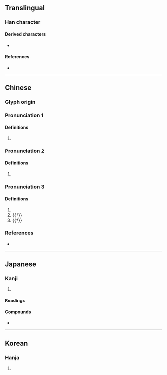 {{character info}}
==Translingual==

===Han character===
{{Han char|rn=72|rad=日|as=08|sn=12|four=64016|canj=AKLU|ids=⿰日奄}}

====Derived characters====
* {{l|mul|[[𦺽]]}}

====References====
* {{Han ref|kx=0497.190|dkj=14013|dj=0865.020|hdz=21517.130|uh=667B|ud=26235|bh=D9A3|bd=55715}}

----

==Chinese==
{{zh-forms|s=暗}}

===Glyph origin===
{{Han etym}}

===Pronunciation 1===
{{zh-pron
|m=àn
|c=am3,ngam3
|oc=2,n
|cat=a
}}

====Definitions====
{{zh-hanzi}}

# {{zh-alt-form|暗|[[dark]]}}

===Pronunciation 2===
{{zh-pron
|m=ǎn
|c=am2,ngam2
|mc=1
|oc=1,1
|cat=
}}

====Definitions====
{{zh-hanzi}}

# {{zh-only|晻藹}}

===Pronunciation 3===
{{zh-pron
|m=yǎn
|c=jim2
|mc=2
|oc=n,2
|cat=
}}

====Definitions====
{{zh-hanzi}}

# {{zh-only|晻晻}}
# {{†}} {{zh-alt-form|渰|[[cloud]]s [[form]]ing or [[rise|rising]]}}
# {{†}} {{zh-alt-form|奄|to [[cover]]}}

===References===
* {{R:yue:mfccd}}

----

==Japanese==

===Kanji===
{{ja-kanji|grade=|rs=日08}}

# {{rfdef|ja|sort=日08}}

====Readings====
{{ja-readings
|goon=おん<おん<おむ
|kanon=あん<あん<あむ
|kun=くら-い
}}

====Compounds====
* {{ja-r|晻晻|あんあん}}

----

==Korean==

===Hanja===
{{ko-hanja|hangeul=암|eumhun=}}

# {{rfdef|ko|sort=日08}}
